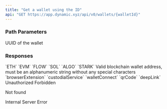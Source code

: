 ```yaml
---
title: "Get a wallet using the ID"
api: "GET https://app.dynamic.xyz/api/v0/wallets/{walletId}"
---
```


### Path Parameters

<ParamField path="walletId" type="string" required>
  UUID of the wallet
</ParamField>

### Responses

<Tabs>

<Tab title="🟢 200">

<ResponseField name="id" type="string" required />
<ResponseField name="name" type="string" required />

<ResponseField name="chain" type="string" required>
  `ETH` `EVM` `FLOW` `SOL` `ALGO` `STARK`
</ResponseField>

<ResponseField name="publicKey" type="string" required>
  Valid blockchain wallet address, must be an alphanumeric string without any
  special characters
</ResponseField>

<ResponseField name="provider" type="string" required>
  `browserExtension` `custodialService` `walletConnect` `qrCode` `deepLink`
</ResponseField>

</Tab>

<Tab title="🔴 401">
Unauthorized

  <ResponseField name="error" type="string" />
</Tab>

<Tab title="🔴 403">
Forbidden

  <ResponseField name="error" type="string" />
</Tab>

<Tab title="🔴 404">Not found</Tab>

<Tab title="🔴 500">
Internal Server Error

  <ResponseField name="error" type="string" />
</Tab>

</Tabs>
